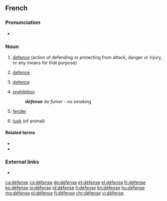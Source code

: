 ==French==
{{wikipedia|lang=fr}}

===Pronunciation===
* {{audio|Fr-défense.ogg|Audio|lang=fr}}

===Noun===
{{fr-noun|f}}

# [[defence]] (action of defending or protecting from attack, danger or injury, or any means for that purpose)
# {{context|legal|lang=fr}} [[defence]]
# {{context|sports|lang=fr}} [[defence]]
# [[prohibition]]
#: '''''défense''' de fumer'' - no smoking
# {{context|nautical|lang=fr}} [[fender]]
# [[tusk]] (of animal)

====Related terms====
* {{l|fr|défendre}}
* {{l|fr|défenseur}}

===External links===
* {{R:TLFi}}

[[ca:défense]]
[[cs:défense]]
[[de:défense]]
[[et:défense]]
[[el:défense]]
[[fr:défense]]
[[ko:défense]]
[[io:défense]]
[[id:défense]]
[[it:défense]]
[[kn:défense]]
[[hu:défense]]
[[mg:défense]]
[[pl:défense]]
[[fi:défense]]
[[chr:défense]]
[[vi:défense]]